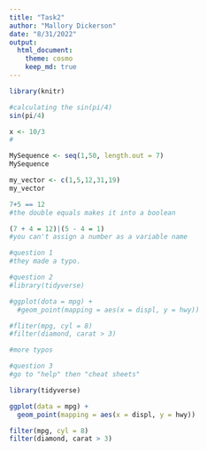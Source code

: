 ```yaml
---
title: "Task2"
author: "Mallory Dickerson"
date: "8/31/2022"
output: 
  html_document:
    theme: cosmo
    keep_md: true
---
```


```r
library(knitr)
```

```r
#calculating the sin(pi/4)
sin(pi/4)
```
```r
x <- 10/3
#
```

```r
MySequence <- seq(1,50, length.out = 7)
MySequence
```
```r
my_vector <- c(1,5,12,31,19)
my_vector
```
```r
7+5 == 12
#the double equals makes it into a boolean
```
```r
(7 + 4 = 12)|(5 - 4 = 1)
#you can't assign a number as a variable name
```

```r
#question 1
#they made a typo.

#question 2
#library(tidyverse)

#ggplot(dota = mpg) + 
  #geom_point(mapping = aes(x = displ, y = hwy))

#fliter(mpg, cyl = 8)
#filter(diamond, carat > 3)

#more typos

#question 3
#go to "help" then "cheat sheets"
```

```r
library(tidyverse)

ggplot(data = mpg) + 
  geom_point(mapping = aes(x = displ, y = hwy))

filter(mpg, cyl = 8)
filter(diamond, carat > 3)
```

